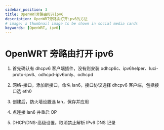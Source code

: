 ```yaml
---
sidebar_position: 3
title: OpenWRT旁路由打开ipv6
description: OpenWRT旁路由打开ipv6的方法
# image: a thumbnail image to be shown in social media cards
keywords: [OpenWRT, ipv6]
---
```


# OpenWRT 旁路由打开 ipv6

1. 首先确认有 dhcpv6 客户端插件，没有则安装 odhcp6c、ipv6helper、luci-proto-ipv6、odhcpd-ipv6only、odhcpd

2. 网络-接口，添加新接口，命名 lan6，接口协议选择 dhcpv6 客户端，包括接口选 eth0

3. 创建后，防火墙设置选 lan，保存并应用

4. 点连接 lan6 并重启 OP

5. DHCP/DNS-高级设置，取消禁止解析 IPv6 DNS 记录
